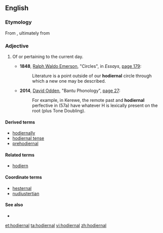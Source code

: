 ==English==

===Etymology===
From {{suffix|hodiern|al|lang=en}}, ultimately from {{etyl|la|en}} {{term|lang=la|hodiernus}}

===Adjective===
{{head|en|adjective}}

# {{context|rare|lang=en}} Of or pertaining to the current day.
#* '''1848''', [[w:Ralph Waldo Emerson|Ralph Waldo Emerson]], "Circles", in ''Essays'', [http://books.google.com/books?id=1CQEAAAAQAAJ&pg=PA179 page 179]:
#*: Literature is a point outside of our '''hodiernal''' circle through which a new one may be described.
#* '''2014''', [[w:David Odden|David Odden]], "Bantu Phonology", [https://chalk.uchicago.edu/bbcswebdav/pid-2379711-dt-content-rid-4793894_1/courses/2014.04.2603786001/BantuPhonology.pdf page 27]:
#*: For example, in Kerewe, the remote past and '''hodiernal''' perfective in (57a) have whatever H is lexically present on the root (plus Tone Doubling).

====Derived terms====
* [[hodiernally]]
* [[hodiernal tense]]
* [[prehodiernal]]

====Related terms====
* [[hodiern]]

====Coordinate terms====
* [[hesternal]]
* [[nudiustertian]]

====See also====
* {{pedialite|Hodiernal tense}}

[[et:hodiernal]]
[[ta:hodiernal]]
[[vi:hodiernal]]
[[zh:hodiernal]]